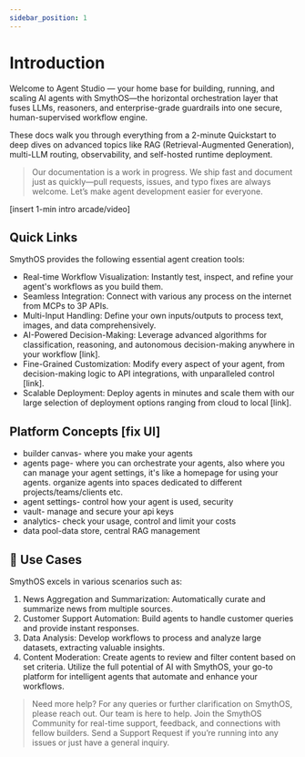```yaml
---
sidebar_position: 1
---
```


# Introduction

Welcome to Agent Studio — your home base for building, running, and scaling AI agents with SmythOS—the horizontal orchestration layer that fuses LLMs, reasoners, and enterprise-grade guardrails into one secure, human-supervised workflow engine.

These docs walk you through everything from a 2-minute Quickstart to deep dives on advanced topics like RAG (Retrieval-Augmented Generation), multi-LLM routing, observability, and self-hosted runtime deployment.

> Our documentation is a work in progress. We ship fast and document just as quickly—pull requests, issues, and typo fixes are always welcome. Let’s make agent development easier for everyone.

[insert 1-min intro arcade/video]

## Quick Links

<CardGrid>
  <Card
    title="Quickstart"
    description="Ship your first agent in 2 minutes."
    to="./quickstart"
  />
<Card
    title="Testing Agents"
    description="[fix]Intro to the platform."
    to="./overview"
  />
  <Card
    title="Explore Integrations"
    description="[fix]Core terms at a glance."
    to="./glossary"
  />
</CardGrid>

SmythOS provides the following essential agent creation tools:

* Real-time Workflow Visualization: Instantly test, inspect, and refine your agent's workflows as you build them.
* Seamless Integration: Connect with various any process on the internet from MCPs to 3P APIs.
* Multi-Input Handling: Define your own inputs/outputs to process text, images, and data comprehensively.
* AI-Powered Decision-Making: Leverage advanced algorithms for classification, reasoning, and autonomous decision-making anywhere in your workflow [link].
* Fine-Grained Customization: Modify every aspect of your agent, from decision-making logic to API integrations, with unparalleled control [link].
* Scalable Deployment: Deploy agents in minutes and scale them with our large selection of deployment options ranging from cloud to local [link].

## Platform Concepts [fix UI]
* builder canvas- where you make your agents
* agents page- where you can orchestrate your agents, also where you can manage your agent settings, it's like a homepage for using your agents. organize agents into spaces dedicated to different projects/teams/clients etc.
* agent settings- control how your agent is used, security
* vault- manage and secure your api keys
* analytics- check your usage, control and limit your costs
* data pool-data store, central RAG management

## 🎯 Use Cases

SmythOS excels in various scenarios such as:

1. News Aggregation and Summarization: Automatically curate and summarize news from multiple sources.
2. Customer Support Automation: Build agents to handle customer queries and provide instant responses.
3. Data Analysis: Develop workflows to process and analyze large datasets, extracting valuable insights.
4. Content Moderation: Create agents to review and filter content based on set criteria.
Utilize the full potential of AI with SmythOS, your go-to platform for intelligent agents that automate and enhance your workflows.



> Need more help? For any queries or further clarification on SmythOS, please reach out. Our team is here to help.
> Join the SmythOS Community for real-time support, feedback, and connections with fellow builders.
> Send a Support Request if you’re running into any issues or just have a general inquiry.
